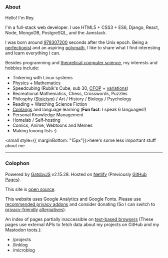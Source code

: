 
<Head title="About" />

### About

Hello! I'm Rey.

I'm a full-stack web developer. I use HTML5 + CSS3 + ES6, Django, React, Node, MongoDB, PostgreSQL, and the Jamstack.

I was born around [978307200](https://duckduckgo.com/?q=unix+time+978307200) seconds after the Unix epoch. Being a [perfectionist](https://en.wikipedia.org/wiki/Perfectionism_(psychology)) and an aspiring [polymath](https://en.wikipedia.org/wiki/Polymath), I like to share what I find interesting and learn everything I can.

Besides programming and [theoretical computer science](https://en.wikipedia.org/wiki/Theoretical_computer_science), my interests and hobbies include:
- Tinkering with Linux systems
- Physics + Mathematics
- Speedcubing (Rubik's Cube, sub 30, [CFOP](https://en.wikipedia.org/wiki/CFOP_Method) + [variations](https://en.wikipedia.org/wiki/Rubik's_Cube#Variations))
- Recreational Mathematics, Chess, Crosswords, <Link to="/puzzles">Puzzles</Link>
- Philosphy ([Stoicism](https://en.wikipedia.org/wiki/Stoicism)) / Art / History / Biology / Psychology
- <Link to="/books">Reading</Link> + <Link to="/movies-tv">Watching</Link> Science Fiction
- [Conlangs](https://en.wikipedia.org/wiki/Constructed_language) and language learning (**Fun fact**: I speak 6 languages!)
- Personal Knowledge Management
- Homelab / Self-hosting
- Comics, Anime, Webtoons and Memes
- Making looong lists :)

<small style={{ marginBottom: "15px"}}><Link to="/u7h9qf8h4z">here</Link>'s some less important stuff about me</small>

---

### Colophon

Powered by [GatsbyJS](https://github.com/gatsbyjs/gatsby) v2.15.28\. Hosted on [Netlify](https://netlify.com/) (Previously [GitHub Pages](https://pages.github.com/)).

This site is [open source](https://github.com/rsapkf/rsapkf.xyz/).

This website uses Google Analytics and Google Fonts. Please use [recommended privacy addons](https://addons.mozilla.org/en-US/firefox/search/?category=privacy-security&sort=recommended%2Cusers&type=extension) and consider <Link to="/donate">donating</Link> (So I can switch to [privacy-friendly](https://lwn.net/Articles/822568/) [alternatives](https://lwn.net/Articles/824294/)).

An index of pages partially inaccessible on [text-based browsers](https://en.wikipedia.org/wiki/Text-based_web_browser#List_of_notable_text-based_web_browsers) (These pages use external APIs to fetch data about my projects on GitHub and my Mastodon toots.):
- <Link to="/projects">/projects</Link>
- <Link to="/linklog">/linklog</Link>
- <Link to="/microblog">/microblog</Link>

<LastUpdatedPages date="March 13, 2020"/>
